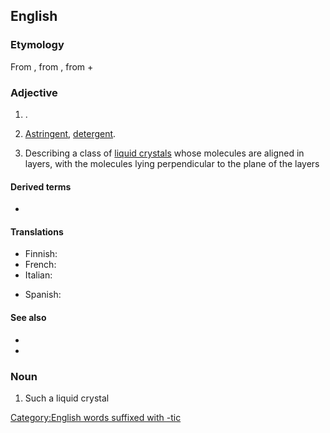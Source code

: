 ==English==

===Etymology===
From {{der|en|la|smecticus}}, from {{der|en|grc|σμηκτικός}}, from {{m|grc|σμήχειν||to [[wipe]], to [[cleanse]]}} + {{m|grc|-ικός||[[-ic]]}}
[[Category:English words suffixed with -tic]]
===Adjective===
{{en-adj|-}}

# {{lb|en|rare}} {{syn of|en|cleansing|nodot=a}}.
# {{lb|en|rare}} [[astringent|Astringent]], [[detergent]].
# {{lb|en|chemistry|physics}} Describing a class of [[liquid crystal]]s whose molecules are aligned in layers, with the molecules lying perpendicular to the plane of the layers

====Derived terms====
* {{l|en|smectic phase}}

====Translations====
{{trans-top|if a class of liquid crystals whose molecules are aligned in layers}}
* Finnish: {{t|fi|smektinen}}
* French: {{t|fr|smectique}}
* Italian: {{t|it|smectico}}
{{trans-mid}}
* Spanish: {{t|es|esmético|m}}
{{trans-bottom}}

====See also====
* {{l|en|cholesteric}}
* {{l|en|nematic}}

===Noun===
{{en-noun}}

# Such a liquid crystal